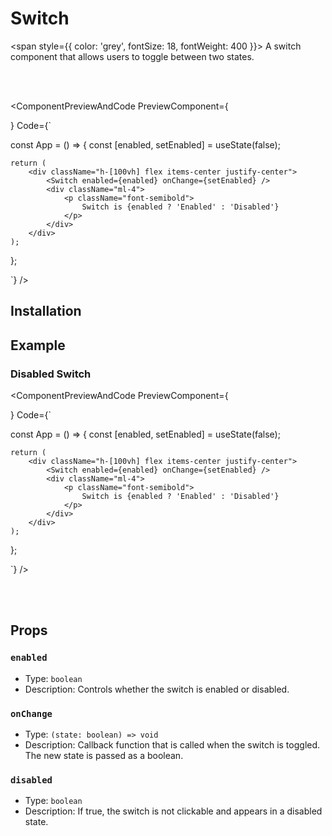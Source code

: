 
# Switch

<span style={{ color: 'grey', fontSize: 18, fontWeight: 400 }}>
  A switch component that allows users to toggle between two states.
</span>

<br></br>


<ComponentPreviewAndCode PreviewComponent={
    <div className='flex flex-col items-center my-4'>
        <SwitchWrapper showlabel/>
    </div>
}
Code={`

const App = () => {
    const [enabled, setEnabled] = useState(false);

    return (
        <div className="h-[100vh] flex items-center justify-center">
            <Switch enabled={enabled} onChange={setEnabled} />
            <div className="ml-4">
                <p className="font-semibold">
                    Switch is {enabled ? 'Enabled' : 'Disabled'}
                </p>
            </div>
        </div>
    );
};

`}
/>

## Installation

<CommandBlock command="npx react-nex add Switch" />


## Example

### Disabled Switch

<ComponentPreviewAndCode PreviewComponent={
    <div className='flex flex-col items-center my-4'>
        <SwitchWrapper disabled showlabel/>
    </div>
}
Code={`

const App = () => {
    const [enabled, setEnabled] = useState(false);

    return (
        <div className="h-[100vh] flex items-center justify-center">
            <Switch enabled={enabled} onChange={setEnabled} />
            <div className="ml-4">
                <p className="font-semibold">
                    Switch is {enabled ? 'Enabled' : 'Disabled'}
                </p>
            </div>
        </div>
    );
};

`}
/>

<br></br>

## Props

### `enabled`

- Type: `boolean`
- Description: Controls whether the switch is enabled or disabled.

### `onChange`

- Type: `(state: boolean) => void`
- Description: Callback function that is called when the switch is toggled. The new state is passed as a boolean.

### `disabled`

- Type: `boolean`
- Description: If true, the switch is not clickable and appears in a disabled state.
